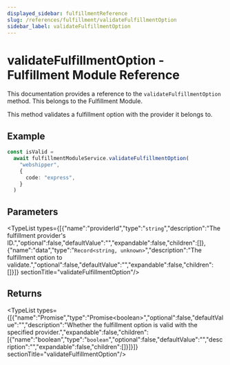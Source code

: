 ```yaml
---
displayed_sidebar: fulfillmentReference
slug: /references/fulfillment/validateFulfillmentOption
sidebar_label: validateFulfillmentOption
---
```



# validateFulfillmentOption - Fulfillment Module Reference

This documentation provides a reference to the `validateFulfillmentOption` method. This belongs to the Fulfillment Module.

This method validates a fulfillment option with the provider it belongs to.

## Example

```ts
const isValid =
  await fulfillmentModuleService.validateFulfillmentOption(
    "webshipper",
    {
      code: "express",
    }
  )
```

## Parameters

<TypeList types={[{"name":"providerId","type":"`string`","description":"The fulfillment provider's ID.","optional":false,"defaultValue":"","expandable":false,"children":[]},{"name":"data","type":"`Record<string, unknown>`","description":"The fulfillment option to validate.","optional":false,"defaultValue":"","expandable":false,"children":[]}]}  sectionTitle="validateFulfillmentOption"/>

## Returns

<TypeList types={[{"name":"Promise","type":"Promise&#60;boolean&#62;","optional":false,"defaultValue":"","description":"Whether the fulfillment option is valid with the specified provider.","expandable":false,"children":[{"name":"boolean","type":"`boolean`","optional":false,"defaultValue":"","description":"","expandable":false,"children":[]}]}]}  sectionTitle="validateFulfillmentOption"/>
